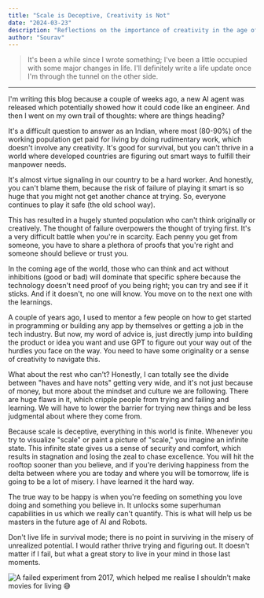 ```yaml
---
title: "Scale is Deceptive, Creativity is Not"
date: "2024-03-23"
description: "Reflections on the importance of creativity in the age of AI, the challenges faced by India's workforce, and why focusing on scale can be misleading."
author: "Sourav"
---
```


> It's been a while since I wrote something; I've been a little occupied with some major changes in life. I'll definitely write a life update once I'm through the tunnel on the other side.

---

I'm writing this blog because a couple of weeks ago, a new AI agent was released which potentially showed how it could code like an engineer. And then I went on my own trail of thoughts: where are things heading?

It's a difficult question to answer as an Indian, where most (80-90%) of the working population get paid for living by doing rudimentary work, which doesn't involve any creativity. It's good for survival, but you can't thrive in a world where developed countries are figuring out smart ways to fulfill their manpower needs.

It's almost virtue signaling in our country to be a hard worker. And honestly, you can't blame them, because the risk of failure of playing it smart is so huge that you might not get another chance at trying. So, everyone continues to play it safe (the old school way).

This has resulted in a hugely stunted population who can't think originally or creatively. The thought of failure overpowers the thought of trying first. It's a very difficult battle when you're in scarcity. Each penny you get from someone, you have to share a plethora of proofs that you're right and someone should believe or trust you.

In the coming age of the world, those who can think and act without inhibitions (good or bad) will dominate that specific sphere because the technology doesn't need proof of you being right; you can try and see if it sticks. And if it doesn't, no one will know. You move on to the next one with the learnings.

A couple of years ago, I used to mentor a few people on how to get started in programming or building any app by themselves or getting a job in the tech industry. But now, my word of advice is, just directly jump into building the product or idea you want and use GPT to figure out your way out of the hurdles you face on the way. You need to have some originality or a sense of creativity to navigate this.

What about the rest who can't?
Honestly, I can totally see the divide between "haves and have nots" getting very wide, and it's not just because of money, but more about the mindset and culture we are following. There are huge flaws in it, which cripple people from trying and failing and learning. We will have to lower the barrier for trying new things and be less judgmental about where they come from.

Because scale is deceptive, everything in this world is finite. Whenever you try to visualize "scale" or paint a picture of "scale," you imagine an infinite state. This infinite state gives us a sense of security and comfort, which results in stagnation and losing the zeal to chase excellence.
You will hit the rooftop sooner than you believe, and if you're deriving happiness from the delta between where you are today and where you will be tomorrow, life is going to be a lot of misery. I have learned it the hard way.

The true way to be happy is when you're feeding on something you love doing and something you believe in. It unlocks some superhuman capabilities in us which we really can't quantify. This is what will help us be masters in the future age of AI and Robots.

Don't live life in survival mode; there is no point in surviving in the misery of unrealized potential. I would rather thrive trying and figuring out. It doesn't matter if I fail, but what a great story to live in your mind in those last moments.

![A failed experiment from 2017, which helped me realise I shouldn't make movies for living 😅](https://substack-post-media.s3.amazonaws.com/public/images/171dc52d-6fa8-4f72-88dd-113d03377514_3200x2400.jpeg)
